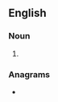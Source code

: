 ==English==

===Noun===
{{head|en|noun form}}

# {{plural of|henge|lang=en}}

===Anagrams===
* {{anagrams|en|a=eeghns|Gheens}}